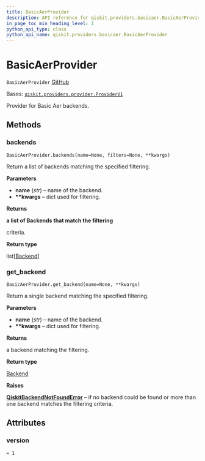 ```yaml
---
title: BasicAerProvider
description: API reference for qiskit.providers.basicaer.BasicAerProvider
in_page_toc_min_heading_level: 1
python_api_type: class
python_api_name: qiskit.providers.basicaer.BasicAerProvider
---
```


# BasicAerProvider

<span id="qiskit.providers.basicaer.BasicAerProvider" />

`BasicAerProvider` [GitHub](https://github.com/qiskit/qiskit/tree/stable/0.21/qiskit/providers/basicaer/basicaerprovider.py "view source code")

Bases: [`qiskit.providers.provider.ProviderV1`](qiskit.providers.ProviderV1 "qiskit.providers.provider.ProviderV1")

Provider for Basic Aer backends.

## Methods

### backends

<span id="qiskit.providers.basicaer.BasicAerProvider.backends" />

`BasicAerProvider.backends(name=None, filters=None, **kwargs)`

Return a list of backends matching the specified filtering.

**Parameters**

*   **name** (*str*) – name of the backend.
*   **\*\*kwargs** – dict used for filtering.

**Returns**

**a list of Backends that match the filtering**

criteria.

**Return type**

list\[[Backend](qiskit.providers.Backend "qiskit.providers.Backend")]

### get\_backend

<span id="qiskit.providers.basicaer.BasicAerProvider.get_backend" />

`BasicAerProvider.get_backend(name=None, **kwargs)`

Return a single backend matching the specified filtering.

**Parameters**

*   **name** (*str*) – name of the backend.
*   **\*\*kwargs** – dict used for filtering.

**Returns**

a backend matching the filtering.

**Return type**

[Backend](qiskit.providers.Backend "qiskit.providers.Backend")

**Raises**

[**QiskitBackendNotFoundError**](qiskit.providers.QiskitBackendNotFoundError "qiskit.providers.QiskitBackendNotFoundError") – if no backend could be found or more than one backend matches the filtering criteria.

## Attributes

<span id="qiskit.providers.basicaer.BasicAerProvider.version" />

### version

`= 1`

